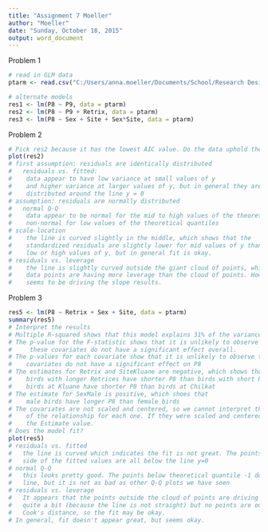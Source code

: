 ```yaml
---
title: "Assignment 7 Moeller"
author: "Moeller"
date: "Sunday, October 18, 2015"
output: word_document
---
```

Problem 1
```r

# read in GLM data
ptarm <- read.csv("C:/Users/anna.moeller/Documents/School/Research Design/R/ptarm.csv")

# alternate models
res1 <- lm(P8 ~ P9, data = ptarm)
res2 <- lm(P8 ~ P9 + Retrix, data = ptarm)
res3 <- lm(P8 ~ Sex + Site + Sex*Site, data = ptarm)
```

Problem 2
```r

# Pick res2 because it has the lowest AIC value. Do the data uphold the assumptions? 
plot(res2)
# first assumption: residuals are identically distributed
#   residuals vs. fitted: 
#    data appear to have low variance at small values of y 
#    and higher variance at larger values of y, but in general they are evenly
#    distributed around the line y = 0
# assumption: residuals are normally distributed
#   normal Q-Q
#    data appear to be normal for the mid to high values of the theoretical quantiles but
#    non-normal for low values of the theoretical quantiles
# scale-location
#    the line is curved slightly in the middle, which shows that the 
#    standardized residuals are slightly lower for mid values of y than they are for
#    low or high values of y, but in general fit is okay.
# residuals vs. leverage
#    the line is slightly curved outside the giant cloud of points, which shows that a few 
#    data points are having more leverage than the cloud of points. However, no single point 
#    seems to be driving the slope results.

```

Problem 3
```r
res5 <- lm(P8 ~ Retrix + Sex + Site, data = ptarm)
summary(res5)
# Interpret the results
# Multiple R-squared shows that this model explains 31% of the variance observed in the data.
# The p-value for the F-statistic shows that it is unlikely to observe these data if 
#     these covariates do not have a significant effect overall. 
# The p-values for each covariate show that it is unlikely to observe these data if these 
#    covariates do not have a significant effect on P8
# The estimates for Retrix and SiteKluane are negative, which shows that 
#    birds with longer Retrices have shorter P8 than birds with short Retrices and
#    birds at Kluane have shorter P8 than birds at Chilkat
# The estimate for SexMale is positive, which shoes that 
#    male birds have longer P8 than female birds
# The covariates are not scaled and centered, so we cannot interpret the relative magnitude
#    of the relationship for each one. If they were scaled and centered, I would compare
#    the Estimate value. 
# Does the model fit?
plot(res5)
# residuals vs. fitted
#   the line is curved which indicates the fit is not great. The points on the left and right
#   side of the fitted values are all below the line y=0
# normal Q-Q
#   this looks pretty good. The points below theoretical quantile -1 do not fall on the 
#   line, but it is not as bad as other Q-Q plots we have seen
# residuals vs. leverage
#   It appears that the points outside the cloud of points are driving the slope
#   quite a bit (because the line is not straight) but no points are outside the 
#   Cook's distance, so the fit may be okay. 
# In general, fit doesn't appear great, but seems okay.
```
